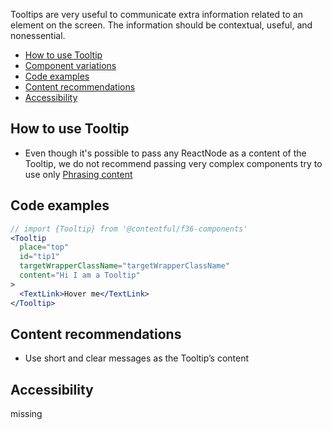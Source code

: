 Tooltips are very useful to communicate extra information related to an element on the screen. The information should be contextual, useful, and nonessential.

- [How to use Tooltip](#how-to-use-Tooltip)
- [Component variations](#component-variations)
- [Code examples](#code-examples)
- [Content recommendations](#content-recommendations)
- [Accessibility](#accessibility)

## How to use Tooltip

- Even though it's possible to pass any ReactNode as a content of the Tooltip,
  we do not recommend passing very complex components try to use only [Phrasing content](https://developer.mozilla.org/en-US/docs/Web/Guide/HTML/Content_categories#Phrasing_content)

## Code examples

```jsx
// import {Tooltip} from '@contentful/f36-components'
<Tooltip
  place="top"
  id="tip1"
  targetWrapperClassName="targetWrapperClassName"
  content="Hi I am a Tooltip"
>
  <TextLink>Hover me</TextLink>
</Tooltip>
```

## Content recommendations

- Use short and clear messages as the Tooltip’s content

## Accessibility

missing
